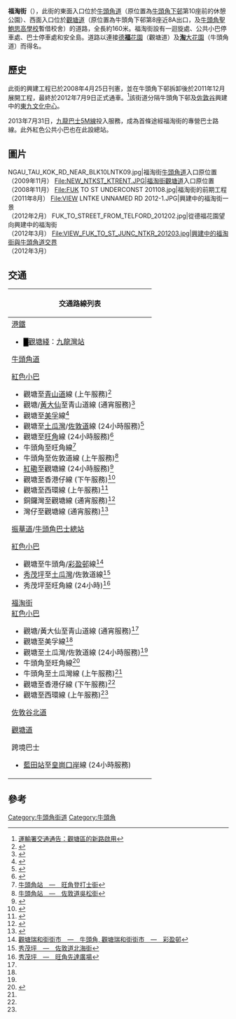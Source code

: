 {{不是|牛頭角下邨周邊街道}}
{{Infobox Hong Kong Road
|中文街道名稱 =  '''福淘街'''
|英文街道名稱 =  '''Fuk To Street'''
|圖片         = File:FUK_TO_STREET_2012SEPT.jpg
|圖片說明     = 福淘街一景（2012年8月）
|路段總長度   = 160m
|車速限制     =  
|行車線數量   = 雙線雙程
|所在地區     = [[佐敦谷|佐敦谷]]/[[牛頭角|牛頭角]]<ref>[http://www.landsd.gov.hk/mapping/en/street_name/gnplan/2012/KRM71.pdf 地政總署 - 憲報圖則KRM71]</ref>
|起點         = [[牛頭角道|牛頭角道]]
|終點         = [[觀塘道|觀塘道]]
|通車日期     = 2012年7月9日
|道路命名日期 = 2012年6月1日
|命名文件= 2012年6月1日第3792號[[香港政府憲報|憲報]]
|道路動工日期 = 2011年
|道路興建計劃 = 牛頭角下邨重建計劃
}}

'''福淘街'''（{{lang-en|'''Fuk To Street'''}}），此街的東面入口位於[[牛頭角道|牛頭角道]]（原位置為[[牛頭角下邨|牛頭角下邨]]第10座前的休憩公園）、西面入口位於[[觀塘道|觀塘道]]（原位置為牛頭角下邨第8座近8A出口，及[[牛頭角聖鮑思高學校|牛頭角聖鮑思高學校]]暫借校舍）的道路，全長約160米。福淘街設有一迴旋處、公共小巴停車處、巴士停車處和安全島。道路以連接[[德福花園|德'''福'''花園]]（觀塘道）及[[淘大花園|'''淘'''大花園]]（牛頭角道）而得名。

== 歷史 ==
此街的興建工程已於2008年4月25日刊憲，並在牛頭角下邨拆卸後於2011年12月展開工程，最終於2012年7月9日正式通車。<ref>[http://www.td.gov.hk/tc/traffic_notices/index_id_30334.html 運輸署交通通告：觀塘區的新路啟用]</ref>該街道分隔牛頭角下邨及[[佐敦谷|佐敦谷]]興建中的[[東九文化中心|東九文化中心]]。

2013年7月31日，[[九龍巴士5M線|九龍巴士5M線]]投入服務，成為首條途經福淘街的專營巴士路線。此外紅色公共小巴也在此設總站。

== 圖片 ==
<gallery>
NGAU_TAU_KOK_RD_NEAR_BLK10LNTK09.jpg|福淘街[[牛頭角道|牛頭角道]]入口原位置<br>（2009年11月）
File:NEW_NTKST_KTRENT.JPG|福淘街[[觀塘道|觀塘道]]入口原位置<br>（2008年11月）
File:FUK TO ST UNDERCONST 201108.jpg|福淘街的前期工程<br>（2011年8月）
File:VIEW LNTKE UNNAMED RD 2012-1.JPG|興建中的福淘街一景<br>（2012年2月）
FUK_TO_STREET_FROM_TELFORD_201202.jpg|從德福花園望向興建中的福淘街<br>（2012年3月）
File:VIEW_FUK_TO_ST_JUNC_NTKR_201203.jpg|興建中的福淘街與牛頭角道交界<br>（2012年3月）
</gallery>

==交通==
{| class="mw-collapsible mw-collapsed wikitable" style="background:white; margin: 0 auto; width: auto;"  
! 交通路線列表
|-
|
;[[港鐵|港鐵]]
*<font color="{{觀塘綫色彩}}">█</font>[[觀塘綫|觀塘綫]]：[[九龍灣站|九龍灣站]]

;[[牛頭角道|牛頭角道]]
{{九龍新界巴士簡單列表|2A|6D|13D|13X|14B|23M|28|28B|89|213X|N293}}
{{過海隧道巴士簡單列表|101|101X|606A|619|619P|N121|N619}}
{{九龍專線小巴簡單列表|48|56|62S|68}}
{{新界專線小巴簡單列表|501S}}
;[[香港公共小巴|紅色小巴]]
*觀塘至[[青山道|青山道]]線 (上午服務)<ref>{{Cite web |url=http://www.16seats.net/chi/rmb/r_k02.html |title=觀塘協和街　—　青山道香港紗廠 |accessdate=2017-12-29 |archive-date=2016-10-26 |archive-url=https://web.archive.org/web/20161026155503/http://www.16seats.net/chi/rmb/r_k02.html |dead-url=no }}</ref>
*觀塘/[[黃大仙_(香港地方)|黃大仙]]至青山道線 (通宵服務)<ref name="#1">{{Cite web |url=http://www.16seats.net/chi/rmb/r_k22.html |title=觀塘及黃大仙　—　青山道 |accessdate=2017-12-29 |archive-date=2016-09-27 |archive-url=https://web.archive.org/web/20160927232923/http://www.16seats.net/chi/rmb/r_k22.html |dead-url=no }}</ref>
*觀塘至[[美孚_(香港)|美孚]]線<ref name="#2">{{Cite web |url=http://www.16seats.net/chi/rmb/r_k64.html |title=觀塘協和街　—　美孚 |access-date=2017-12-29 |archive-url=https://web.archive.org/web/20170205092419/http://www.16seats.net/chi/rmb/r_k64.html |archive-date=2017-02-05 |dead-url=yes }}</ref>
*觀塘至[[土瓜灣|土瓜灣]]/[[佐敦道|佐敦道]]線 (24小時服務)<ref name="#3">{{Cite web |url=http://www.16seats.net/chi/rmb/r_k12.html |title=觀塘同仁街　—　佐敦道上海街 |accessdate=2017-12-29 |archive-date=2017-01-09 |archive-url=https://web.archive.org/web/20170109070520/http://www.16seats.net/chi/rmb/r_k12.html |dead-url=no }}</ref>
*觀塘至[[旺角|旺角]]線 (24小時服務)<ref>{{Cite web |url=http://www.16seats.net/chi/rmb/r_k31.html |title=觀塘同仁街　—　旺角先達廣場／奧運站 |accessdate=2017-12-29 |archive-date=2016-10-24 |archive-url=https://web.archive.org/web/20161024124234/http://www.16seats.net/chi/rmb/r_k31.html |dead-url=yes }}</ref>
*牛頭角至旺角線<ref>[http://www.c16seats.net/chi/rmb/r_k24.html 牛頭角站　—　旺角登打士街]{{dead link|date=2018年1月 |bot=InternetArchiveBot |fix-attempted=yes }}</ref>
*牛頭角至佐敦道線 (上午服務)<ref name="#4">[http://www.16seats.net/chi/rmb/r_k56.html 牛頭角站　—　佐敦道吳松街]</ref>
*[[紅磡|紅磡]]至觀塘線 (24小時服務)<ref>{{Cite web |url=http://www.16seats.net/chi/rmb/r_k15.html |title=紅磡差館里　＞　牛頭角及觀塘 |accessdate=2017-12-29 |archive-date=2016-09-27 |archive-url=https://web.archive.org/web/20160927232932/http://www.16seats.net/chi/rmb/r_k15.html |dead-url=yes }}</ref>
*觀塘至香港仔線 (下午服務)<ref name="#5">{{Cite web |url=http://www.16seats.net/chi/rmb/r_kh71.html |title=香港仔湖北街　—　觀塘宜安街 |accessdate=2017-12-29 |archive-date=2018-10-29 |archive-url=https://web.archive.org/web/20181029101426/http://www.16seats.net/chi/rmb/r_kh71.html |dead-url=yes }}</ref>
*觀塘至西環線 (上午服務)<ref name="#6">{{Cite web |url=http://www.16seats.net/chi/rmb/r_kh18.html |title=觀塘宜安街　＞　西環卑路乍街, 西環修打蘭街　＞　觀塘宜安街 |accessdate=2017-12-29 |archive-date=2016-10-22 |archive-url=https://web.archive.org/web/20161022044838/http://www.16seats.net/chi/rmb/r_kh18.html |dead-url=yes }}</ref>
*銅鑼灣至觀塘線 (通宵服務)<ref>{{Cite web |url=http://www.16seats.net/chi/rmb/r_kh01.html |title=銅鑼灣鵝頸橋　—　牛頭角及觀塘 |accessdate=2017-12-29 |archive-date=2016-09-27 |archive-url=https://web.archive.org/web/20160927232928/http://www.16seats.net/chi/rmb/r_kh01.html |dead-url=yes }}</ref>
*灣仔至觀塘線 (通宵服務)<ref>{{Cite web |url=http://www.16seats.net/chi/rmb/r_kh41.html |title=中環／灣仔　＞　牛頭角及觀塘 |accessdate=2017-12-29 |archive-date=2016-09-27 |archive-url=https://web.archive.org/web/20160927232803/http://www.16seats.net/chi/rmb/r_kh41.html |dead-url=yes }}</ref>

;[[振華道|振華道]]/[[牛頭角巴士總站|牛頭角巴士總站]]
{{九龍新界巴士簡單列表|2A|2X|6D|13X|14B|23M|28|28B|213X}}
{{過海隧道巴士簡單列表|606|606A|619|619P|N121|N619}}
{{九龍專線小巴簡單列表|48|89A}}
;[[香港公共小巴|紅色小巴]]
*觀塘至牛頭角/[[彩盈邨|彩盈邨]]線<ref>[http://www.16seats.net/chi/rmb/r_k23.html 觀塘瑞和街街市　—　牛頭角, 觀塘瑞和街街市　—　彩盈邨]</ref>
*[[秀茂坪|秀茂坪]]至[[土瓜灣|土瓜灣]]/佐敦道線<ref>[http://www.16seats.net/chi/rmb/r_k95.html 秀茂坪　—　佐敦道北海街]</ref>
*秀茂坪至旺角線 (24小時)<ref>[http://www.16seats.net/chi/rmb/r_k01.html 秀茂坪　—　旺角先達廣場]</ref>

;[[福淘街|福淘街]]
;[[香港公共小巴|紅色小巴]]
*觀塘/黃大仙至青山道線 (通宵服務)<ref name="#1"/>
*觀塘至美孚線<ref name="#2"/>
*觀塘至土瓜灣/佐敦道線 (24小時服務)<ref name="#3"/>
*牛頭角至旺角線<ref>{{Cite web |url=http://www.16seats.net/chi/rmb/r_k24.html |title=牛頭角站　—　旺角登打士街 |accessdate=2017-12-29 |archive-date=2017-01-17 |archive-url=https://web.archive.org/web/20170117045640/http://16seats.net/chi/rmb/r_k24.html |dead-url=yes }}</ref>
*牛頭角至土瓜灣線 (上午服務)<ref name="#4"/>
*觀塘至香港仔線 (下午服務)<ref name="#5"/>
*觀塘至西環線 (上午服務)<ref name="#6"/>

;[[佐敦谷北道|佐敦谷北道]]
{{九龍專線小巴簡單列表|35|83M|89A}}

;[[觀塘道|觀塘道]]
{{九龍新界巴士簡單列表|1A|3D|5M|6P|11B|11C|11D|13P|14|15|15X|16|17|38|40|40P|42C|62X|69C|74C|74D|74P|74X|80|80P|80X|83A|83X|88X|89B|89C|89D|89P|89X|93K|234C|258D|258P|258S|259D|268C|269C|277E|277P|277X|292P|296C|889|X42C|N796}}
{{過海隧道巴士簡單列表|101|101R|671}}
{{大嶼山巴士簡單列表|A22|A29|E22|E22A|E22C|E22S|E22X|N29|NA29}}
{{港島專線小巴簡單列表|61}}
{{九龍專線小巴簡單列表|68}}
{{新界專線小巴簡單列表|102|102B|102S|501S}}
{{新界居民巴士簡單列表|NR61|NR906}}
;跨境巴士
*[[藍田站_(香港)|藍田站]]至[[皇崗口岸|皇崗口岸]]線 (24小時服務)
|}

== 參考 ==
{{reflist}}

[[Category:牛頭角街道|Category:牛頭角街道]]
[[Category:牛頭角|Category:牛頭角]]